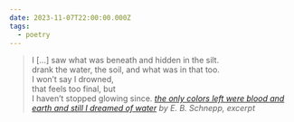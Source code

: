 ```yaml
---
date: 2023-11-07T22:00:00.000Z
tags:
  - poetry
---
```

> I  […] saw what was beneath and hidden in the silt.<br/>
> drank the water, the soil, and what was in that too.<br/>
> I won’t say I drowned,<br/>
> that feels too final, but<br/>
> I haven’t stopped glowing since.
> <cite><i>[the only colors left were blood and earth and still I dreamed of water](https://poems.com/poem/the-only-colors-left-were-blood-and-earth-and-still-i-dreamed-of-water/)</i> by E. B. Schnepp, excerpt</cite>
